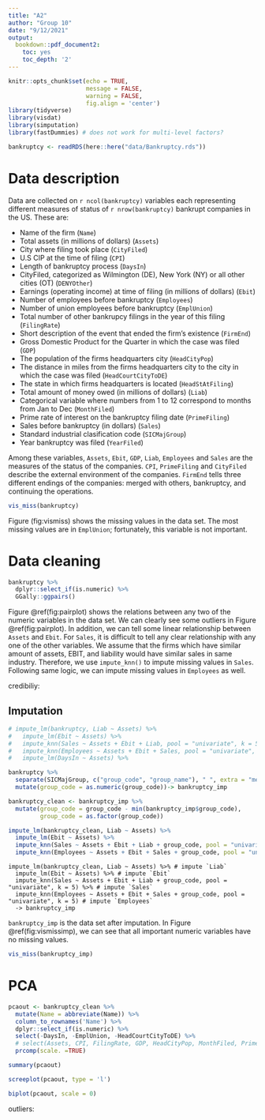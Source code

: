 ```yaml
---
title: "A2"
author: "Group 10"
date: "9/12/2021"
output: 
  bookdown::pdf_document2:
    toc: yes
    toc_depth: '2'
---
```


```r
knitr::opts_chunk$set(echo = TRUE,
                      message = FALSE,
                      warning = FALSE,
                      fig.align = 'center')
library(tidyverse)
library(visdat)
library(simputation)
library(fastDummies) # does not work for multi-level factors?
```


```r
bankruptcy <- readRDS(here::here("data/Bankruptcy.rds"))
```

# Data description

Data are collected on `r ncol(bankruptcy)` variables each representing different measures of status of `r nrow(bankruptcy)` bankrupt companies in the US. These are:

* Name of the firm (`Name`)
* Total assets (in millions of dollars) (`Assets`)
* City where filing took place (`CityFiled`)
* U.S CIP at the time of filing (`CPI`)
* Length of bankruptcy process (`DaysIn`)
* CityFiled, categorized as Wilmington (DE), New York (NY) or all other cities (OT) (`DENYOther`)
* Earnings (operating income) at time of filing (in millions of dollars) (`Ebit`)
* Number of employees before bankruptcy (`Employees`)
* Number of union employees before bankruptcy (`EmplUnion`)
* Total number of other bankrupcy filings in the year of this filing (`FilingRate`)
* Short description of the event that ended the firm’s existence (`FirmEnd`)
* Gross Domestic Product for the Quarter in which the case was filed (`GDP`)
* The population of the firms headquarters city (`HeadCityPop`)
* The distance in miles from the firms headquarters city to the city in which the case was filed (`HeadCourtCityToDE`)
* The state in which firms headquarters is located (`HeadStAtFiling`)
* Total amount of money owed (in millions of dollars) (`Liab`)
* Categorical variable where numbers from 1 to 12 correspond to months from Jan to Dec (`MonthFiled`)
* Prime rate of interest on the bankruptcy filing date (`PrimeFiling`)
* Sales before bankruptcy (in dollars) (`Sales`)
* Standard industrial clasification code (`SICMajGroup`)
* Year bankruptcy was filed (`YearFiled`)

Among these variables, `Assets`, `Ebit`, `GDP`, `Liab`, `Employees` and `Sales` are the measures of the status of the companies. `CPI`, `PrimeFiling` and `CityFiled` describe the external environment of the companies. `FirmEnd` tells three different endings of the companies: merged with others, bankruptcy, and continuing the operations.

```r
vis_miss(bankruptcy)
```

Figure \ref(fig:vismiss) shows the missing values in the data set. The most missing values are in `EmplUnion`; fortunately, this variable is not important.

# Data cleaning 

```r
bankruptcy %>% 
  dplyr::select_if(is.numeric) %>% 
  GGally::ggpairs()
```



Figure \@ref(fig:pairplot) shows the relations between any two of the numeric variables in the data set. We can clearly see some outliers in Figure \@ref(fig:pairplot). In addition, we can tell some linear relationship between `Assets` and `Ebit`. For `Sales`, it is difficult to tell any clear relationship with any one of the other variables. We assume that the firms which have similar amount of assets, EBIT, and liability would have similar sales in same industry. Therefore, we use `impute_knn()` to impute missing values in `Sales`. Following same logic, we can impute missing values in `Employees` as well.

credibiliy:

## Imputation

```r
# impute_lm(bankruptcy, Liab ~ Assets) %>%
#   impute_lm(Ebit ~ Assets) %>%
#   impute_knn(Sales ~ Assets + Ebit + Liab, pool = "univariate", k = 5) %>%
#   impute_knn(Employees ~ Assets + Ebit + Sales, pool = "univariate", k = 5) %>%
#   impute_lm(DaysIn ~ Assets) %>%

bankruptcy %>% 
  separate(SICMajGroup, c("group_code", "group_name"), " ", extra = "merge") %>% 
  mutate(group_code = as.numeric(group_code))-> bankruptcy_imp

bankruptcy_clean <- bankruptcy_imp %>% 
  mutate(group_code = group_code - min(bankruptcy_imp$group_code),
         group_code = as.factor(group_code))

impute_lm(bankruptcy_clean, Liab ~ Assets) %>% 
  impute_lm(Ebit ~ Assets) %>%
  impute_knn(Sales ~ Assets + Ebit + Liab + group_code, pool = "univariate", k = 5) %>% 
  impute_knn(Employees ~ Assets + Ebit + Sales + group_code, pool = "univariate", k = 5) -> bankruptcy_imp
```

```
impute_lm(bankruptcy_clean, Liab ~ Assets) %>% # impute `Liab`
  impute_lm(Ebit ~ Assets) %>% # impute `Ebit`
  impute_knn(Sales ~ Assets + Ebit + Liab + group_code, pool = "univariate", k = 5) %>% # impute `Sales`
  impute_knn(Employees ~ Assets + Ebit + Sales + group_code, pool = "univariate", k = 5) # impute `Employees`
  -> bankruptcy_imp
```

`bankruptcy_imp` is the data set after imputation. In Figure \@ref(fig:vismissimp), we can see that all important numeric variables have no missing values.

```r
vis_miss(bankruptcy_imp)
```


# PCA

```r
pcaout <- bankruptcy_clean %>% 
  mutate(Name = abbreviate(Name)) %>% 
  column_to_rownames('Name') %>% 
  dplyr::select_if(is.numeric) %>% 
  select(-DaysIn, -EmplUnion, -HeadCourtCityToDE) %>% 
  # select(Assets, CPI, FilingRate, GDP, HeadCityPop, MonthFiled, PrimeFiling, YearFiled) %>%
  prcomp(scale. =TRUE)
```

```r
summary(pcaout)
```

```r
screeplot(pcaout, type = 'l')
```


```r
biplot(pcaout, scale = 0)
```

outliers:




















